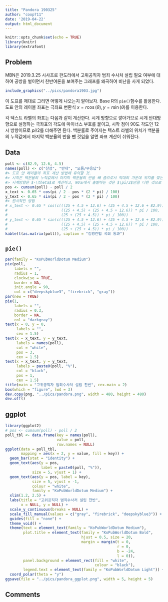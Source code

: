 ```yaml
---
title: "Pandora 190325"
author: "coop711"
date: '2019-04-22'
output: html_document
---
```


```r
knitr::opts_chunk$set(echo = TRUE)
library(knitr)
library(extrafont)
```

## Problem

MBN은 2019.3.25 시사프로 판도라에서 고위공직자 범죄 수사처 설립 필요 여부에 대하여 공방을 벌이면서 찬반여론을 보여주는 그래프를 왜곡하여 비난을 사게 되었다.

```r
include_graphics("../pics/pandora1903.jpg")
```

이 도표를 제대로 그리면 어떻게 나오는지 알아보자. Base R의 `pie()`함수를 활용한다. 
도표 안의 레이블 좌표는 극좌표 변환식 $x = r \cos(\theta), y = r \sin(\theta)$를 이용한다.

각 텍스트 라벨의 좌표는 다음과 같이 계산한다. 시계 방향으로 쌓아가므로 시계 반대방향으로 설정하는 극좌표의 각도에 마이너스 부호를 붙이고, 시작 점이 90도 각도인 12시 방향이므로 $pi/2$를 더해주면 된다. 백분률로 주어지는 텍스트 라벨의 위치가 백분율의 누적값에서 마지막 백분율의 반을 뺀 것임을 알면 좌표 계산이 쉬워진다.  

## Data

```r
poll <- c(82.9, 12.6, 4.5)
names(poll) <- c("찬성", "반대", "모름/무응답")
#> 도표 안 레이블의 좌표 계산 방법에 유의할 것. 
#> 시작은 백분율의 누적값에서 마지막 백분율의 반을 빼 줌으로서 막대의 가운데 위치를 찾는 `pos` 벡터의 설정에 출발한다.
#> 시계방향은 $-\theta$로 계산하고, 90도에서 출발하는 것은 $\pi/2$만큼 더한 것으로 계산한다. 
pos <- cumsum(poll) - poll / 2
x_text <- 0.65 * cos(pi / 2 - pos * (2 * pi) / 100)
y_text <- 0.65 * sin(pi / 2 - pos * (2 * pi) / 100)
#> 원시적인 방법
# x_text <- 0.65 * cos(c(((25 + 4.5 + 12.6) + (25 + 4.5 + 12.6 + 82.9)) * pi / 100, 
#                        ((25 + 4.5) + (25 + 4.5 + 12.6)) * pi / 100, 
#                        (25 + (25 + 4.5)) * pi / 100))
# y_text <- 0.65 * sin(c(((25 + 4.5 + 12.6) + (25 + 4.5 + 12.6 + 82.9)) * pi / 100, 
#                        ((25 + 4.5) + (25 + 4.5 + 12.6)) * pi / 100, 
#                        (25 + (25 + 4.5)) * pi / 100))
kable(t(as.matrix(poll)), caption = "김영란법 국회 통과")
```

<P style ="page-break-before: always">

## `pie()`

```r
par(family = "KoPubWorldDotum Medium")
pie(poll, 
    labels = "", 
    radius = 1,
    clockwise = TRUE, 
    border = NA,
    init.angle = 90,
    col = c("deepskyblue3", "firebrick", "gray"))
par(new = TRUE)
pie(1,
    labels = "",
    radius = 0.3,
    border = NA,
    col = "darkgray")
text(x = 0, y = 0, 
     labels = "", 
     cex = 1.5)
text(x = x_text, y = y_text, 
     labels = names(poll), 
     col = "white", 
     pos = 3,
     cex = 1.5)
text(x = x_text, y = y_text, 
     labels = paste0(poll, "%"), 
     col = "black", 
     pos = 1,
     cex = 1.5)
title(main = "고위공직자 범죄수사처 설립 찬반", cex.main = 2)
box(which = "figure", lwd = 3)
dev.copy(png, "../pics/pandora.png", width = 480, height = 480)
dev.off()
```

## ggplot

```r
library(ggplot2)
# pos <- cumsum(poll) - poll / 2
poll_tbl <- data.frame(key = names(poll), 
                       value = poll, 
                       row.names = NULL)
ggplot(data = poll_tbl, 
       mapping = aes(x = 2, y = value, fill = key)) +
  geom_bar(stat = "identity") +
  geom_text(aes(y = pos, 
                label = paste0(poll, "%")),
            size = 5, vjust = 1) +
  geom_text(aes(y = pos, label = key), 
            size = 5, vjust = -1, 
            colour = "white", 
            family = "KoPubWorldDotum Medium") +
  xlim(1.2, 2.5) +
  labs(title = "고위공직자 범죄수사처 설립 찬반", 
       x = NULL, y = NULL) +
  scale_y_continuous(breaks = NULL) +
  scale_fill_manual(values = c("gray", "firebrick", "deepskyblue3")) +
  guides(fill = "none") +
  theme_void() +
  theme(text = element_text(family = "KoPubWorldDotum Medium"),
        plot.title = element_text(family = "KoPubWorldDotum Bold", 
                                  hjust = 0.5, size = 20, 
                                  margin = margin(t = 0, 
                                                  r = 0, 
                                                  b = -24, 
                                                  l = 0)),
        panel.background = element_rect(fill = "white", 
                                        colour = "black"),
        legend.text = element_text(family = "KoPubWorldDotum Light")) +
  coord_polar(theta = "y")
ggsave(file = "../pics/pandora_ggplot.png", width = 5, height = 5)
```

## Comments